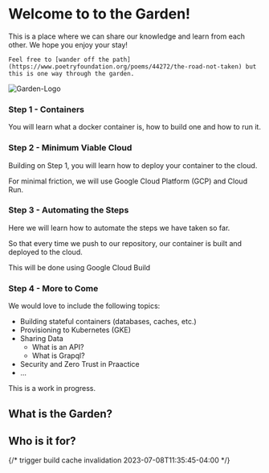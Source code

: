 # Welcome to to the Garden!


<div style={{ display: "flex", alignItems: "center" }}>
  <div>
    This is a place where we can share our knowledge and learn from each other.
    We hope you enjoy your stay!

    Feel free to [wander off the path](https://www.poetryfoundation.org/poems/44272/the-road-not-taken) but this is one way through the garden.

  </div>
  <div>
    <Image
      src="/images/garden-logo.svg"
      alt="Garden-Logo"
      width={400}
      height={400}
    />
  </div>
</div>


<Steps >

### Step 1 - Containers

You will learn what a docker container is, how to build one and how to run it.

### Step 2 - Minimum Viable Cloud

Building on Step 1, you will learn how to deploy your container to the cloud.

For minimal friction, we will use Google Cloud Platform (GCP) and Cloud Run.

### Step 3 - Automating the Steps

Here we will learn how to automate the steps we have taken so far.

So that every time we push to our repository, our container is built and deployed to the cloud.

This will be done using Google Cloud Build

### Step 4 - More to Come

We would love to include the following topics:

- Building stateful containers (databases, caches, etc.)
- Provisioning to Kubernetes (GKE)
- Sharing Data
  - What is an API?
  - What is Grapql?
- Security and Zero Trust in Praactice
- ...

</Steps>


<Callout type="info">This is a work in progress.</Callout>

## What is the Garden?

## Who is it for?

{/* trigger build cache invalidation 2023-07-08T11:35:45-04:00 */}

